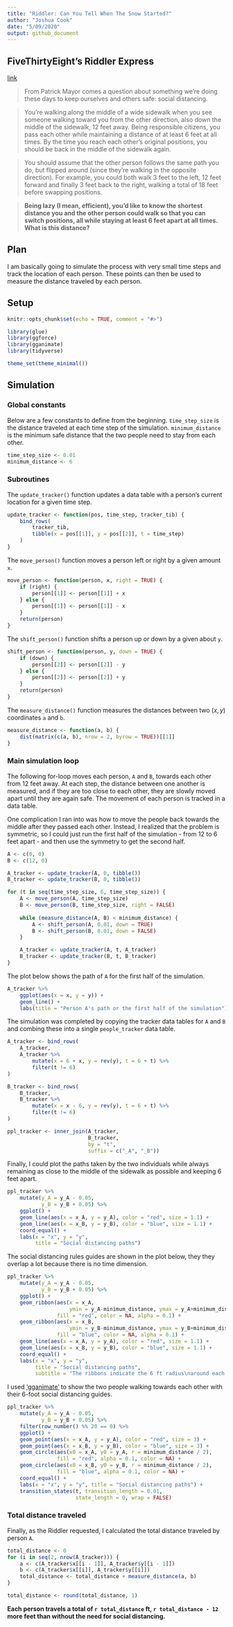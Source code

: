 ```yaml
---
title: "Riddler: Can You Tell When The Snow Started?"
author: "Joshua Cook"
date: "5/09/2020"
output: github_document
---
```


## FiveThirtyEight's Riddler Express

[link](https://fivethirtyeight.com/features/can-you-catch-the-free-t-shirt/)

> From Patrick Mayor comes a question about something we’re doing these days to keep ourselves and others safe: social distancing.

> You’re walking along the middle of a wide sidewalk when you see someone walking toward you from the other direction, also down the middle of the sidewalk, 12 feet away. Being responsible citizens, you pass each other while maintaining a distance of at least 6 feet at all times. By the time you reach each other’s original positions, you should be back in the middle of the sidewalk again.

> You should assume that the other person follows the same path you do, but flipped around (since they’re walking in the opposite direction). For example, you could both walk 3 feet to the left, 12 feet forward and finally 3 feet back to the right, walking a total of 18 feet before swapping positions.

> **Being lazy (I mean, efficient), you’d like to know the shortest distance you and the other person could walk so that you can switch positions, all while staying at least 6 feet apart at all times. What is this distance?**


## Plan

I am basically going to simulate the process with very small time steps and track the location of each person.
These points can then be used to measure the distance traveled by each person.

## Setup

```r
knitr::opts_chunk$set(echo = TRUE, comment = "#>")

library(glue)
library(ggforce)
library(gganimate)
library(tidyverse)

theme_set(theme_minimal())
```

## Simulation

### Global constants

Below are a few constants to define from the beginning.
`time_step_size` is the distance traveled at each time step of the simulation.
`minimum_distance` is the minimum safe distance that the two people need to stay from each other.

```r
time_step_size <- 0.01
minimum_distance <- 6
```

### Subroutines

The `update_tracker()` function updates a data table with a person's current location for a given time step.

```r
update_tracker <- function(pos, time_step, tracker_tib) {
    bind_rows(
        tracker_tib,
        tibble(x = pos[[1]], y = pos[[2]], t = time_step)
    )
}
```

The `move_person()` function moves a person left or right by a given amount `x`.

```r
move_person <- function(person, x, right = TRUE) {
    if (right) {
        person[[1]] <- person[[1]] + x
    } else {
        person[[1]] <- person[[1]] - x
    }
    return(person)
}
```

The `shift_person()` function shifts a person up or down by a given about `y`.

```r
shift_person <- function(person, y, down = TRUE) {
    if (down) {
        person[[2]] <- person[[2]] - y
    } else {
        person[[2]] <- person[[2]] + y
    }
    return(person)
}
```

The `measure_distance()` function measures the distances between two $(x, y)$ coordinates `a` and `b`.

```r
measure_distance <- function(a, b) {
    dist(matrix(c(a, b), nrow = 2, byrow = TRUE))[[1]]
}
```

### Main simulation loop

The following for-loop moves each person, `A` and `B`, towards each other from 12 feet away.
At each step, the distance between one another is measured, and if they are too close to each other, they are slowly moved apart until they are again safe.
The movement of each person is tracked in a data table.

One complication I ran into was how to move the people back towards the middle after they passed each other.
Instead, I realized that the problem is symmetric, so I could just run the first half of the simulation - from 12 to 6 feet apart - and then use the symmetry to get the second half.

```r
A <- c(0, 0)
B <- c(12, 0)

A_tracker <- update_tracker(A, 0, tibble())
B_tracker <- update_tracker(B, 0, tibble())

for (t in seq(time_step_size, 6, time_step_size)) {
    A <- move_person(A, time_step_size)
    B <- move_person(B, time_step_size, right = FALSE)
    
    while (measure_distance(A, B) < minimum_distance) {
        A <- shift_person(A, 0.01, down = TRUE)
        B <- shift_person(B, 0.01, down = FALSE)
    }

    A_tracker <- update_tracker(A, t, A_tracker)
    B_tracker <- update_tracker(B, t, B_tracker)
}
```

The plot below shows the path of `A` for the first half of the simulation.

```r
A_tracker %>% 
    ggplot(aes(x = x, y = y)) +
    geom_line() +
    labs(title = "Person A's path or the first half of the simulation")
```

The simulation was completed by copying the tracker data tables for `A` and `B` and combing these into a single `people_tracker` data table.

```r
A_tracker <- bind_rows(
    A_tracker, 
    A_tracker %>% 
        mutate(x = 6 + x, y = rev(y), t = 6 + t) %>%
        filter(t != 6)
)

B_tracker <- bind_rows(
    B_tracker,
    B_tracker %>% 
        mutate(x = x - 6, y = rev(y), t = 6 + t) %>%
        filter(t != 6)
)

ppl_tracker <- inner_join(A_tracker,
                          B_tracker,
                          by = "t",
                          suffix = c("_A", "_B"))
```

Finally, I could plot the paths taken by the two individuals while always remaining as close to the middle of the sidewalk as possible and keeping 6 feet apart.

```r
ppl_tracker %>%
    mutate(y_A = y_A - 0.05,
           y_B = y_B + 0.05) %>%
    ggplot() +
    geom_line(aes(x = x_A, y = y_A), color = "red", size = 1.1) +
    geom_line(aes(x = x_B, y = y_B), color = "blue", size = 1.1) +
    coord_equal() +
    labs(x = "x", y = "y", 
         title = "Social distancing paths")
```

The social distancing rules guides are shown in the plot below, they they overlap a lot because there is no time dimension.

```r
ppl_tracker %>%
    mutate(y_A = y_A - 0.05,
           y_B = y_B + 0.05) %>%
    ggplot() +
    geom_ribbon(aes(x = x_A, 
                    ymin = y_A-minimum_distance, ymax = y_A+minimum_distance), 
                fill = "red", color = NA, alpha = 0.1) +
    geom_ribbon(aes(x = x_B, 
                    ymin = y_B-minimum_distance, ymax = y_B+minimum_distance), 
                fill = "blue", color = NA, alpha = 0.1) +
    geom_line(aes(x = x_A, y = y_A), color = "red", size = 1.1) +
    geom_line(aes(x = x_B, y = y_B), color = "blue", size = 1.1) +
    coord_equal() +
    labs(x = "x", y = "y", 
         title = "Social distancing paths",
         subtitle = "The ribbons indicate the 6 ft radius\naround each person")
```

I used ['gganimate'](https://gganimate.com) to show the two people walking towards each other with their 6-foot social distancing guides.

```r
ppl_tracker %>%
    mutate(y_A = y_A - 0.05,
           y_B = y_B + 0.05) %>%
    filter(row_number() %% 20 == 0) %>%
    ggplot() +
    geom_point(aes(x = x_A, y = y_A), color = "red", size = 3) +
    geom_point(aes(x = x_B, y = y_B), color = "blue", size = 3) +
    geom_circle(aes(x0 = x_A, y0 = y_A, r = minimum_distance / 2),
                fill = "red", alpha = 0.1, color = NA) +
    geom_circle(aes(x0 = x_B, y0 = y_B, r = minimum_distance / 2),
                fill = "blue", alpha = 0.1, color = NA) +
    coord_equal() +
    labs(x = "x", y = "y", title = "Social distancing paths") +
    transition_states(t, transition_length = 0.01, 
                      state_length = 0, wrap = FALSE)
```

### Total distance traveled

Finally, as the Riddler requested, I calculated the total distance traveled by person `A`.

```r
total_distance <- 0
for (i in seq(2, nrow(A_tracker))) {
    a <- c(A_tracker$x[[i - 1]], A_tracker$y[[i - 1]])
    b <- c(A_tracker$x[[i]], A_tracker$y[[i]])
    total_distance <- total_distance + measure_distance(a, b)
}

total_distance <- round(total_distance, 1)
```

**Each person travels a total of `r total_distance` ft, `r total_distance - 12` more feet than without the need for social distancing.**
